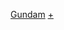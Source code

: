 {{noteTA
|G1=GBF
|G2=GundamUC
|G3=GundamW
|G4=GundamSeed
|G5=Gundam00
|G6=GundamIBO
|1=zh:GUNDAM;zh-hans:高达;zh-hk:高達;zh-tw:鋼彈;
}}
{{catmore|GUNDAM系列作品}}
[[Category:依喜歡的動漫作品區分的維基人|Gundam]]
[[Category:GUNDAM系列|+]]